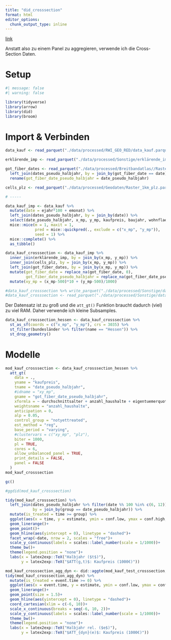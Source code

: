 ```yaml
---
title: "did_crosssection"
format: html
editor_options: 
  chunk_output_type: inline
---
```


[link](https://bcallaway11.github.io/did/articles/did-basics.html#repeated-cross-sections)

Anstatt also zu einem Panel zu aggregieren, verwende ich die Cross-Section Daten.

# Setup

```r
#| message: false
#| warning: false

library(tidyverse)
library(arrow)
library(did)
library(broom)
```

# Import & Verbinden

```r
data_kauf <- read_parquet("./data/processed/RWI_GEO_RED/data_kauf.parquet")

erklärende_imp <- read_parquet("./data/processed/Sonstige/erklärende_imp.parquet")

got_fiber_dates <- read_parquet("./data/processed/Breitbandatlas//Raster_1km_got_fiber_date.parquet") %>%
  left_join(dates_pseudo_halbjahr, by = join_by(got_fiber_date == date)) %>%
  rename(got_fiber_date_pseudo_halbjahr = date_pseudo_halbjahr)

cells_plz <- read_parquet("./data/processed/Geodaten/Raster_1km_plz.parquet")

# -----

data_kauf_imp <- data_kauf %>%
  mutate(date = ejahr*100 + emonat) %>%
  left_join(dates_pseudo_halbjahr, by = join_by(date)) %>%
  select(date_pseudo_halbjahr, x_mp, y_mp, kaufpreis, baujahr, wohnflaeche, zimmeranzahl) %>%
  mice::mice(m = 1, maxit = 1,
             pred = mice::quickpred(., exclude = c("x_mp", "y_mp")), 
             seed = 1) %>%
  mice::complete() %>%
  as_tibble()

data_kauf_crosssection <- data_kauf_imp %>%
  inner_join(erklärende_imp, by = join_by(x_mp, y_mp)) %>%
  inner_join(cells_plz, by = join_by(x_mp, y_mp)) %>%
  left_join(got_fiber_dates, by = join_by(x_mp, y_mp)) %>%
  mutate(got_fiber_date = replace_na(got_fiber_date, 0),
         got_fiber_date_pseudo_halbjahr = replace_na(got_fiber_date_pseudo_halbjahr, 0)) %>%
  mutate(xy_mp = (x_mp-500)*10 + (y_mp-500)/1000)
```

```r
#data_kauf_crosssection %>% write_parquet("./data/processed/Sonstige/data_kauf_crosssection_test.parquet")
#data_kauf_crosssection <- read_parquet("./data/processed/Sonstige/data_kauf_crosssection_test.parquet")
```

Der Datensatz ist zu groß und die `att_gt()` Funktion braucht dadurch (viel) zu viel RAM. Daher verwende ich kleine Subsamples.

```r
data_kauf_crosssection_hessen <- data_kauf_crosssection %>%
  st_as_sf(coords = c("x_mp", "y_mp"), crs = 3035) %>%
  st_filter(bundesländer %>% filter(name == "Hessen")) %>%
  st_drop_geometry()
```

# Modelle

```r
mod_kauf_crosssection <- data_kauf_crosssection_hessen %>%
  att_gt(
    data = .,
    yname = "kaufpreis",
    tname = "date_pseudo_halbjahr",
    #idname = "xy_mp",
    gname = "got_fiber_date_pseudo_halbjahr",
    xformla = ~ durchschnittsalter + anzahl_haushalte + eigentuemerquote,
    weightsname = "anzahl_haushalte",
    anticipation = 0,
    alp = 0.05,
    control_group = "notyettreated",
    est_method = "reg",
    base_period = "varying",
    #clustervars = c("xy_mp", "plz"),
    biter = 1000,
    pl = TRUE,
    cores = 6,
    allow_unbalanced_panel = TRUE,
    print_details = FALSE,
    panel = FALSE
  )
mod_kauf_crosssection

gc()

#ggdid(mod_kauf_crosssection)

tidy(mod_kauf_crosssection) %>%
  left_join(dates_pseudo_halbjahr %>% filter(date %% 100 %in% c(6, 12)),
            by = join_by(group == date_pseudo_halbjahr)) %>%
  mutate(is_treated = time >= group) %>%
  ggplot(aes(x = time, y = estimate, ymin = conf.low, ymax = conf.high, color = is_treated))+
  geom_linerange()+
  geom_point()+
  geom_hline(aes(yintercept = 0), linetype = "dashed")+
  facet_wrap(~date, nrow = 2, scales = "free")+
  scale_y_continuous(labels = scales::label_number(scale = 1/1000))+
  theme_bw()+
  theme(legend.position = "none")+
  labs(x = latex2exp::TeX("Halbjahr ($t$)"),
       y = latex2exp::TeX("$ATT(g,t)$: Kaufpreis (1000€)"))

mod_kauf_crosssection_agg_dyn <- did::aggte(mod_kauf_test_crosssection, type = "dynamic", na.rm = TRUE)
tidy(mod_kauf_crosssection_agg_dyn) %>%
  mutate(is_treated = event.time >= 0) %>%
  ggplot(aes(x = event.time, y = estimate, ymin = conf.low, ymax = conf.high, color = is_treated))+
  geom_linerange()+
  geom_point(size = 1.5)+
  geom_hline(aes(yintercept = 0), linetype = "dashed")+
  coord_cartesian(xlim = c(-6, 10))+
  scale_x_continuous(breaks = seq(-6, 10, 2))+
  scale_y_continuous(labels = scales::label_number(scale = 1/1000))+
  theme_bw()+
  theme(legend.position = "none")+
  labs(x = latex2exp::TeX("Halbjahr rel. ($e$)"),
       y = latex2exp::TeX("$ATT_{dyn}(e)$: Kaufpreis (1000€)"))
```
